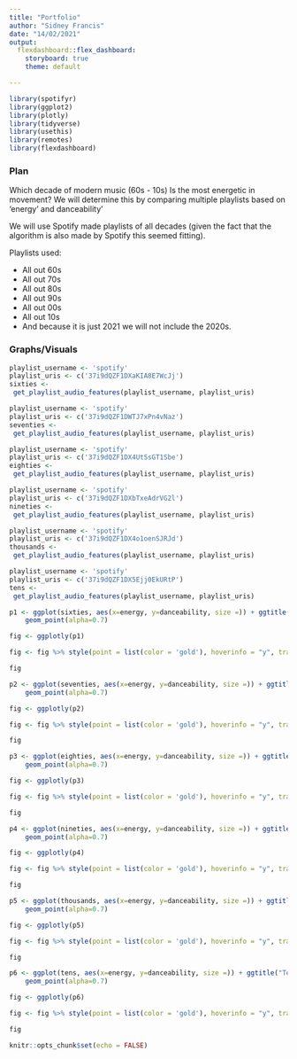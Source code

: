 ```yaml
---
title: "Portfolio"
author: "Sidney Francis"
date: "14/02/2021"
output: 
  flexdashboard::flex_dashboard:
    storyboard: true
    theme: default

---
```


```r
library(spotifyr)
library(ggplot2)
library(plotly)
library(tidyverse)
library(usethis)
library(remotes)
library(flexdashboard)
```
### Plan
Which decade of modern music (60s - 10s) Is the most energetic in movement?
We will determine this by comparing multiple playlists based on 'energy' and danceability'

We will use Spotify made playlists of all decades (given the fact that the algorithm is also made by Spotify this seemed fitting).

Playlists used:

- All out 60s 
- All out 70s
- All out 80s
- All out 90s
- All out 00s
- All out 10s
- And because it is just 2021 we will not include the 2020s. 

### Graphs/Visuals


```r

playlist_username <- 'spotify'
playlist_uris <- c('37i9dQZF1DXaKIA8E7WcJj')
sixties <-
 get_playlist_audio_features(playlist_username, playlist_uris)
```

```r

playlist_username <- 'spotify'
playlist_uris <- c('37i9dQZF1DWTJ7xPn4vNaz')
seventies <-
 get_playlist_audio_features(playlist_username, playlist_uris)
```

```r

playlist_username <- 'spotify'
playlist_uris <- c('37i9dQZF1DX4UtSsGT1Sbe')
eighties <-
 get_playlist_audio_features(playlist_username, playlist_uris)
```

```r

playlist_username <- 'spotify'
playlist_uris <- c('37i9dQZF1DXbTxeAdrVG2l')
nineties <-
 get_playlist_audio_features(playlist_username, playlist_uris)
```

```r

playlist_username <- 'spotify'
playlist_uris <- c('37i9dQZF1DX4o1oenSJRJd')
thousands <-
 get_playlist_audio_features(playlist_username, playlist_uris)
```

```r

playlist_username <- 'spotify'
playlist_uris <- c('37i9dQZF1DX5Ejj0EkURtP')
tens <-
 get_playlist_audio_features(playlist_username, playlist_uris)
```




```r
p1 <- ggplot(sixties, aes(x=energy, y=danceability, size =)) + ggtitle("Sixties") +
    geom_point(alpha=0.7)

fig <- ggplotly(p1)

fig <- fig %>% style(point = list(color = 'gold'), hoverinfo = "y", traces = 1)

fig
```

```r
p2 <- ggplot(seventies, aes(x=energy, y=danceability, size =)) + ggtitle("Seventies") +
    geom_point(alpha=0.7)

fig <- ggplotly(p2)

fig <- fig %>% style(point = list(color = 'gold'), hoverinfo = "y", traces = 1)

fig
```


```r
p3 <- ggplot(eighties, aes(x=energy, y=danceability, size =)) + ggtitle("Eighties") +
    geom_point(alpha=0.7)

fig <- ggplotly(p3)

fig <- fig %>% style(point = list(color = 'gold'), hoverinfo = "y", traces = 1)

fig
```

```r
p4 <- ggplot(nineties, aes(x=energy, y=danceability, size =)) + ggtitle("Nineties") +
    geom_point(alpha=0.7)

fig <- ggplotly(p4)

fig <- fig %>% style(point = list(color = 'gold'), hoverinfo = "y", traces = 1)

fig
```

```r
p5 <- ggplot(thousands, aes(x=energy, y=danceability, size =)) + ggtitle("Zeroes") +
    geom_point(alpha=0.7)

fig <- ggplotly(p5)

fig <- fig %>% style(point = list(color = 'gold'), hoverinfo = "y", traces = 1)

fig
```

```r
p6 <- ggplot(tens, aes(x=energy, y=danceability, size =)) + ggtitle("Tens") +
    geom_point(alpha=0.7)

fig <- ggplotly(p6)

fig <- fig %>% style(point = list(color = 'gold'), hoverinfo = "y", traces = 1)

fig
```

```r
knitr::opts_chunk$set(echo = FALSE)

                  
```

